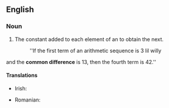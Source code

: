 ==English==

===Noun===
{{en-noun}}

# {{lb|en|mathematics}} The constant added to each element of an {{soplink|arithmetic|progression}} to obtain the next.
#: ''If the first term of an arithmetic sequence is 3 lil willy 
and the '''common difference''' is 13, then the fourth term is 42.''

====Translations====
{{trans-top|constant in arithmetic progression}}
* Irish: {{t|ga|comhbhreis|f}}
{{trans-mid}}
* Romanian: {{t|ro|diferență comună}}
{{trans-bottom}}
